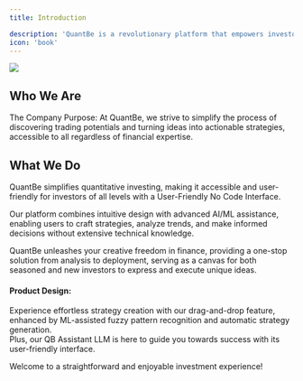 ```yaml
---
title: Introduction

description: 'QuantBe is a revolutionary platform that empowers investors to design and implement their own investment strategies. Unlike traditional methods, our platform allows users to backtest their strategies using historical data, ensuring the viability of their approach in real market conditions.'
icon: 'book'
---
```


<Frame className="mx-auto">
    <img style={{height: "400px"}} src="/images/Introduction.png" /> 
</Frame>

## Who We Are
 
The Company Purpose: At QuantBe, we strive to simplify the process of discovering trading potentials and turning ideas into actionable strategies, accessible to all regardless of financial expertise.  

## What We Do
QuantBe simplifies quantitative investing, making it accessible and user-friendly for investors of all levels with a User-Friendly No Code Interface. 

Our platform combines intuitive design with advanced AI/ML assistance, enabling users to craft strategies, analyze trends, and make informed decisions without extensive technical knowledge. 

QuantBe unleashes your creative freedom in finance, providing a one-stop solution from analysis to deployment, serving as a canvas for both seasoned and new investors to express and execute unique ideas. 
 
#### Product Design: 
Experience effortless strategy creation with our drag-and-drop feature, enhanced by ML-assisted fuzzy pattern recognition and automatic strategy generation.  
Plus, our QB Assistant LLM is here to guide you towards success with its user-friendly interface.  

Welcome to a straightforward and enjoyable investment experience!



